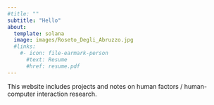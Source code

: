 ```yaml
---
#title: ""
subtitle: "Hello"
about:
  template: solana
  image: images/Roseto_Degli_Abruzzo.jpg
  #links:
    #- icon: file-earmark-person
      #text: Resume
      #href: resume.pdf
---
```


This website includes projects and notes on human factors / human-computer interaction research.

